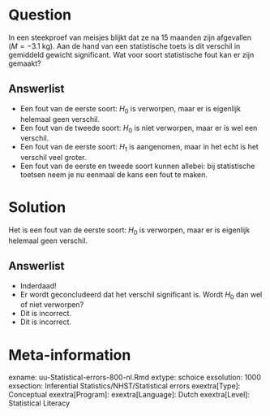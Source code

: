 Question
========

In een steekproef van meisjes blijkt dat ze na 15 maanden zijn afgevallen ($M = −3.1$ kg). Aan de hand van een statistische toets is dit verschil in gemiddeld gewicht significant. Wat voor soort statistische fout kan er zijn gemaakt?

Answerlist
----------
* Een fout van de eerste soort: $H_0$ is verworpen, maar er is eigenlijk helemaal geen verschil.
* Een fout van de tweede soort: $H_0$ is niet verworpen, maar er is wel een verschil. 
* Een fout van de eerste soort: $H_1$ is aangenomen, maar in het echt is het verschil veel groter. 
* Een fout van de eerste en tweede soort kunnen allebei: bij statistische toetsen neem je nu eenmaal de kans een fout te maken. 

Solution
========

Het is een fout van de eerste soort: $H_0$ is verworpen, maar er is eigenlijk helemaal geen verschil.

Answerlist
----------
* Inderdaad!
* Er wordt geconcludeerd dat het verschil significant is. Wordt $H_0$ dan wel of niet verworpen? 
* Dit is incorrect.
* Dit is incorrect.

Meta-information
================
exname: uu-Statistical-errors-800-nl.Rmd
extype: schoice
exsolution: 1000
exsection: Inferential Statistics/NHST/Statistical errors
exextra[Type]: Conceptual
exextra[Program]: 
exextra[Language]: Dutch
exextra[Level]: Statistical Literacy